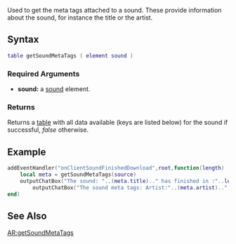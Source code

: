  
{{Client function}}
Used to get the meta tags attached to a sound. These provide information about the sound, for instance the title or the artist.

==Syntax== 
<syntaxhighlight lang="lua">table getSoundMetaTags ( element sound )</syntaxhighlight> 
{{OOP||[[/sound.md|sound]]:getMetaTags}}
===Required Arguments=== 
*'''sound:''' a [[/sound.md|sound]] element.

===Returns===
Returns a [[/table.md|table]] with all data available (keys are listed below) for the sound if successful, ''false'' otherwise.

{{Sound_Meta_Tags}}

==Example== 
<syntaxhighlight lang="lua">addEventHandler("onClientSoundFinishedDownload",root,function(length)
	local meta = getSoundMetaTags(source)
	outputChatBox("The sound: "..(meta.title).." has finished in :"..length.."ms.")
        outputChatBox("The sound meta tags: Artist:"..(meta.artist).." Album:"..(meta.album).." Genre:"..(meta.genre).." Year:"..(meta.year).." Comment:"..(meta.comment).." Track:"..(meta.track).." Composer:"..(meta.composer).." Copyright:"..(meta.copyright).." SubTitle:"..(meta.subtitle).." Album Artist:"..(meta.album_artist)..".")
end)
</syntaxhighlight>

==See Also==
{{Client_audio_functions}}
[[/AR:getSoundMetaTags.md|AR:getSoundMetaTags]]